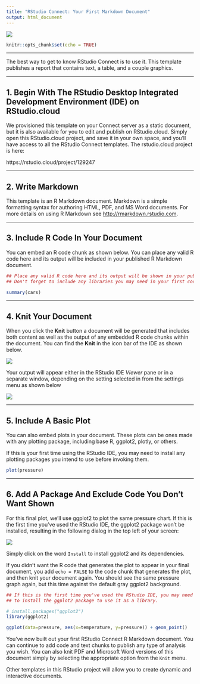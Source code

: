 ```yaml
---
title: "RStudio Connect: Your First Markdown Document"
output: html_document
---
```

![](./images/RStudio-Logo-Flat-small.png)

```r
knitr::opts_chunk$set(echo = TRUE)
```

---

The best way to get to know RStudio Connect is to use it. This template publishes a report that contains text, a table, and a couple graphics. 

---

## 1. Begin With The RStudio Desktop Integrated Development Environment (IDE) on RStudio.cloud
We provisioned this template on your Connect server as a static document, but it is also available for you to edit and publish on RStudio.cloud. Simply open this RStudio.cloud project, and save it in your own space, and you'll have access to all the RStudio Connect templates. The rstudio.cloud project is here:

https://rstudio.cloud/project/129247

---

## 2. Write Markdown
This template is an R Markdown document. Markdown is a simple formatting syntax for authoring HTML, PDF, and MS Word documents. For more details on using R Markdown see <http://rmarkdown.rstudio.com>.

---

## 3. Include R Code In Your Document
You can embed an R code chunk as shown below. You can place any valid R code here and its output will be included in your published R Markdown document.

```r

## Place any valid R code here and its output will be shown in your published document
## Don't forget to include any libraries you may need in your first code block.

summary(cars)
```

---

## 4. Knit Your Document
When you click the **Knit** button a document will be generated that includes both content as well as the output of any embedded R code chunks within the document. You can find the **Knit** in the icon bar of the IDE as shown below.

![](./images/Knit-button.jpg)

Your output will appear either in the RStudio IDE *Viewer* pane or in a separate window, depending on the setting selected in from the settings menu as shown below

![](./images/Knit-output-settings.jpg)

---

## 5. Include A Basic Plot

You can also embed plots in your document. These plots can be ones made with any plotting package, including base R, ggplot2, plotly, or others.

If this is your first time using the RStudio IDE, you may need to install any plotting packages you intend to use before invoking them. 

```r
plot(pressure)
```

---

## 6. Add A Package And Exclude Code You Don't Want Shown

For this final plot, we'll use ggplot2 to plot the same pressure chart. If this is the first time you've used the RStudio IDE, the ggplot2 package won't be installed, resulting in the following dialog in the top left of your screen:

![](./images/ggplot-install.jpg)

Simply click on the word `Install` to install ggplot2 and its dependencies.

If you didn't want the R code that generates the plot to appear in your final document, you add `echo = FALSE` to the code chunk that generates the plot, 
and then knit your document again. You should see the same pressure graph again, but this time against the default gray ggplot2 background.

```r

## If this is the first time you've used the RStudio IDE, you may need 
## to install the ggplot2 package to use it as a library. 

# install.packages("ggplot2")
library(ggplot2)

ggplot(data=pressure, aes(x=temperature, y=pressure)) + geom_point()
```

You've now built out your first RStudio Connect R Markdown document. You can continue to add code and text chunks to publish any type of analysis you wish. You can also knit PDF and Microsoft Word versions of this document simply by selecting the appropriate option from the `Knit` menu.

Other templates in this RStudio project will allow you to create dynamic and interactive documents.


